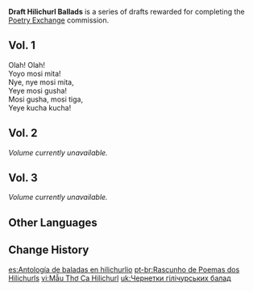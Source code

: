 {{Book Collection Infobox
|image     = Item Draft Lines of Hilichurlian Poetry.png
|rarity    = 2
|volumes   = 3
|vol1      = Reward for successfully completing the [[Poetry Exchange]] commission
|vol2      = ''Unavailable''
|vol3      = ''Unavailable''
}}
'''Draft Hilichurl Ballads''' is a series of drafts rewarded for completing the [[Poetry Exchange]] commission.

==Vol. 1==
{{Description|A Hilichurlian poem created by [[Ella Musk]]. According to her, this Recital of Friendship is the work of many hands. Still, you can't help but feel that something sounds a bit off when you read it...}}
Olah! Olah!<br />
Yoyo mosi mita!<br />
Nye, nye mosi mita,<br />
Yeye mosi gusha!<br />
Mosi gusha, mosi tiga,<br />
Yeye kucha kucha!

==Vol. 2==
{{Description|A Hilichurlian poem created by Ella Musk. According to her, this Stirring Narrative is the work of many hands. Still, you can't help but feel that something sounds a bit off when you read it...}}
''Volume currently unavailable.''

==Vol. 3==
{{Description|A Hilichurlian poem created by Ella Musk. According to her, this Elegant Lyric Poem is the work of many hands. Still, you can't help but feel that something sounds a bit off when you read it...}}
''Volume currently unavailable.''

==Other Languages==
{{Other Languages
|en      = Draft Hilichurl Ballads
|zhs     = 丘丘语诗歌试作
|zhs_rm  = Qiūqiūyǔ Shīgē Shìzuò
|zht     = 丘丘語詩歌試作
|zht_rm  = Qiūqiūyǔ Shīgē Shìzuò
|zh_tl   = Hilichurlian Poem Draft
|ja      = ヒルチャール語詩試作
|ja_rm   = Hiruchaaru-go Shi Shisaku{{Assumed}}
|ja_tl   = Hilichurlian Poem Draft
|ko      = 츄츄어 시도작
|ko_rm   = Chuchu'eo Sidojak
|ko_tl   = Draft Hilichurl Poems
|es      = Antología de baladas en hilichurlio
|es_tl   = Anthology of Poems in Hilichurlian
|fr      = Anthologie de poèmes Brutocollinus
|fr_tl   = Anthology of Hilichurl Poems
|ru      = Проба пера в хиличурлской поэзии
|ru_tl   = 
|th      = บทเพลงของ Hilichurl
|th_rm   = 
|th_tl   = Hilichurl's Song
|vi      = Mẫu Thơ Ca Hilichurl
|vi_tl   = 
|de      = Hilichurlische Literatur
|de_tl   = Hilichurlian Literature
|id      = Naskah Balada Hilichurl
|id_tl   = Hilichurl Ballad Text
|pt      = Rascunhos de Poemas de Hilichurls
|pt_tl   = 
}}

==Change History==
{{Change History|1.0}}

[[es:Antología de baladas en hilichurlio]]
[[pt-br:Rascunho de Poemas dos Hilichurls]]
[[vi:Mẫu Thơ Ca Hilichurl]]
[[uk:Чернетки гілічурських балад]]